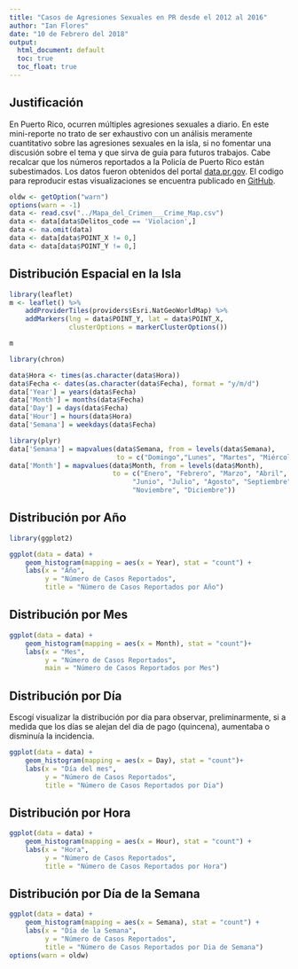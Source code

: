 ```yaml
---
title: "Casos de Agresiones Sexuales en PR desde el 2012 al 2016"
author: "Ian Flores"
date: "10 de Febrero del 2018"
output:
  html_document: default
  toc: true
  toc_float: true
---
```


## Justificación

En Puerto Rico, ocurren múltiples agresiones sexuales a diario. En este mini-reporte no trato de ser exhaustivo con un análisis meramente cuantitativo sobre las agresiones sexuales en la isla, si no fomentar una discusión sobre el tema y que sirva de guia para futuros trabajos. Cabe recalcar que los números reportados a la Policía de Puerto Rico están subestimados. Los datos fueron obtenidos del portal [data.pr.gov](data.pr.gov). El codigo para reproducir estas visualizaciones se encuentra publicado en [GitHub](https://github.com/ian-flores/Crime-Map-PR/blob/master/index.Rmd). 

```r
oldw <- getOption("warn")
options(warn = -1)
data <- read.csv("../Mapa_del_Crimen___Crime_Map.csv")
data <- data[data$Delitos_code == 'Violacion',]
data <- na.omit(data)
data <- data[data$POINT_X != 0,]
data <- data[data$POINT_Y != 0,]
```

## Distribución Espacial en la Isla
```r
library(leaflet)
m <- leaflet() %>% 
	addProviderTiles(providers$Esri.NatGeoWorldMap) %>%
	addMarkers(lng = data$POINT_Y, lat = data$POINT_X, 
			   clusterOptions = markerClusterOptions()) 

m
```

```r
library(chron)

data$Hora <- times(as.character(data$Hora))
data$Fecha <- dates(as.character(data$Fecha), format = "y/m/d")
data['Year'] = years(data$Fecha)
data['Month'] = months(data$Fecha)
data['Day'] = days(data$Fecha)
data['Hour'] = hours(data$Hora)
data['Semana'] = weekdays(data$Fecha)

library(plyr)
data['Semana'] = mapvalues(data$Semana, from = levels(data$Semana), 
						   to = c("Domingo","Lunes", "Martes", "Miércoles", "Jueves", "Viernes", "Sábado"))
data['Month'] = mapvalues(data$Month, from = levels(data$Month), 
						  to = c("Enero", "Febrero", "Marzo", "Abril", "Mayo", 
						  	   "Junio", "Julio", "Agosto", "Septiembre", "Octubre", 
						  	   "Noviembre", "Diciembre"))
```

## Distribución por Año
```r
library(ggplot2)

ggplot(data = data) +
	geom_histogram(mapping = aes(x = Year), stat = "count") +
	labs(x = "Año", 
		 y = "Número de Casos Reportados", 
		 title = "Número de Casos Reportados por Año")
```

## Distribución por Mes
```r
ggplot(data = data) +
	geom_histogram(mapping = aes(x = Month), stat = "count")+
	labs(x = "Mes", 
		 y = "Número de Casos Reportados", 
		 main = "Número de Casos Reportados por Mes")
```

## Distribución por Día

Escogí visualizar la distribución por dia para observar, preliminarmente, si a medida que los días \n se alejan del dia de pago (quincena), aumentaba o disminuía la incidencia. 
```r
ggplot(data = data) +
	geom_histogram(mapping = aes(x = Day), stat = "count")+
	labs(x = "Día del mes", 
		 y = "Número de Casos Reportados", 
		 title = "Número de Casos Reportados por Dia")
```

## Distribución por Hora
```r
ggplot(data = data) +
	geom_histogram(mapping = aes(x = Hour), stat = "count") +
	labs(x = "Hora", 
		 y = "Número de Casos Reportados", 
		 title = "Número de Casos Reportados por Hora")
```

## Distribución por Día de la Semana
```r
ggplot(data = data) +
	geom_histogram(mapping = aes(x = Semana), stat = "count") +
	labs(x = "Día de la Semana",
		 y = "Número de Casos Reportados", 
		 title = "Número de Casos Reportados por Dia de Semana")
options(warn = oldw)
```

